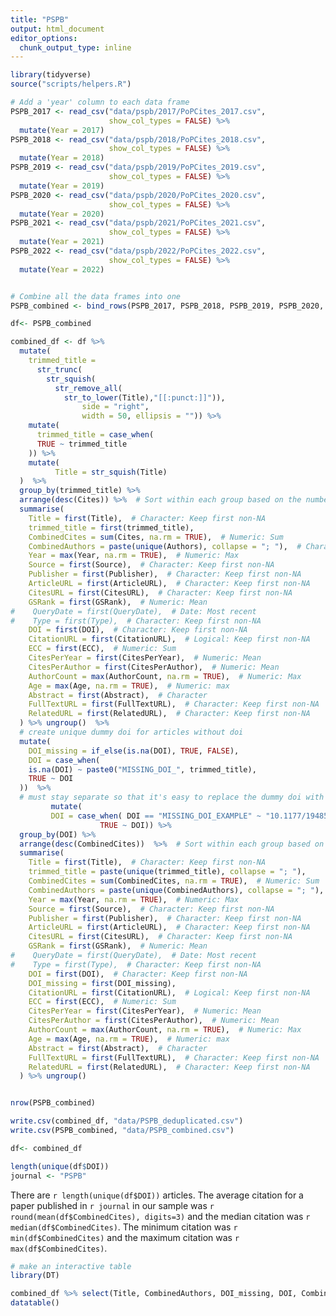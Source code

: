 ```yaml
---
title: "PSPB"
output: html_document
editor_options: 
  chunk_output_type: inline
---
```




```r
library(tidyverse)
source("scripts/helpers.R")
```
```r
# Add a 'year' column to each data frame
PSPB_2017 <- read_csv("data/pspb/2017/PoPCites_2017.csv",
                      show_col_types = FALSE) %>%
  mutate(Year = 2017)
PSPB_2018 <- read_csv("data/pspb/2018/PoPCites_2018.csv",
                      show_col_types = FALSE) %>%
  mutate(Year = 2018)
PSPB_2019 <- read_csv("data/pspb/2019/PoPCites_2019.csv",
                      show_col_types = FALSE) %>%
  mutate(Year = 2019)
PSPB_2020 <- read_csv("data/pspb/2020/PoPCites_2020.csv",
                      show_col_types = FALSE) %>%
  mutate(Year = 2020)
PSPB_2021 <- read_csv("data/pspb/2021/PoPCites_2021.csv",
                      show_col_types = FALSE) %>%
  mutate(Year = 2021)
PSPB_2022 <- read_csv("data/pspb/2022/PoPCites_2022.csv",
                      show_col_types = FALSE) %>%
  mutate(Year = 2022)


# Combine all the data frames into one
PSPB_combined <- bind_rows(PSPB_2017, PSPB_2018, PSPB_2019, PSPB_2020, PSPB_2021, PSPB_2022)

df<- PSPB_combined

combined_df <- df %>%
  mutate(
    trimmed_title = 
      str_trunc(
        str_squish(
          str_remove_all(
            str_to_lower(Title),"[[:punct:]]")), 
                side = "right", 
                width = 50, ellipsis = "")) %>%
    mutate(
      trimmed_title = case_when(
      TRUE ~ trimmed_title
    )) %>%
    mutate(
          Title = str_squish(Title)
  )  %>%
  group_by(trimmed_title) %>%
  arrange(desc(Cites)) %>%  # Sort within each group based on the number of citations
  summarise(
    Title = first(Title),  # Character: Keep first non-NA
    trimmed_title = first(trimmed_title), 
    CombinedCites = sum(Cites, na.rm = TRUE),  # Numeric: Sum
    CombinedAuthors = paste(unique(Authors), collapse = "; "),  # Character: Concatenate unique
    Year = max(Year, na.rm = TRUE),  # Numeric: Max
    Source = first(Source),  # Character: Keep first non-NA
    Publisher = first(Publisher),  # Character: Keep first non-NA
    ArticleURL = first(ArticleURL),  # Character: Keep first non-NA
    CitesURL = first(CitesURL),  # Character: Keep first non-NA
    GSRank = first(GSRank),  # Numeric: Mean
#    QueryDate = first(QueryDate),  # Date: Most recent
#    Type = first(Type),  # Character: Keep first non-NA
    DOI = first(DOI),  # Character: Keep first non-NA
    CitationURL = first(CitationURL),  # Logical: Keep first non-NA
    ECC = first(ECC),  # Numeric: Sum
    CitesPerYear = first(CitesPerYear),  # Numeric: Mean
    CitesPerAuthor = first(CitesPerAuthor),  # Numeric: Mean
    AuthorCount = max(AuthorCount, na.rm = TRUE),  # Numeric: Max
    Age = max(Age, na.rm = TRUE),  # Numeric: max
    Abstract = first(Abstract),  # Character
    FullTextURL = first(FullTextURL),  # Character: Keep first non-NA
    RelatedURL = first(RelatedURL),  # Character: Keep first non-NA
  ) %>% ungroup()  %>% 
  # create unique dummy doi for articles without doi
  mutate(
    DOI_missing = if_else(is.na(DOI), TRUE, FALSE),
    DOI = case_when(
    is.na(DOI) ~ paste0("MISSING_DOI_", trimmed_title),
    TRUE ~ DOI
  ))  %>%
  # must stay separate so that it's easy to replace the dummy doi with the real doi
         mutate(
         DOI = case_when( DOI == "MISSING_DOI_EXAMPLE" ~ "10.1177/1948550619899238",
                    TRUE ~ DOI)) %>%
  group_by(DOI) %>%
  arrange(desc(CombinedCites))  %>%  # Sort within each group based on the number of citations
  summarise(
    Title = first(Title),  # Character: Keep first non-NA
    trimmed_title = paste(unique(trimmed_title), collapse = "; "), 
    CombinedCites = sum(CombinedCites, na.rm = TRUE),  # Numeric: Sum
    CombinedAuthors = paste(unique(CombinedAuthors), collapse = "; "),  # Character: Concatenate unique
    Year = max(Year, na.rm = TRUE),  # Numeric: Max
    Source = first(Source),  # Character: Keep first non-NA
    Publisher = first(Publisher),  # Character: Keep first non-NA
    ArticleURL = first(ArticleURL),  # Character: Keep first non-NA
    CitesURL = first(CitesURL),  # Character: Keep first non-NA
    GSRank = first(GSRank),  # Numeric: Mean
#    QueryDate = first(QueryDate),  # Date: Most recent
#    Type = first(Type),  # Character: Keep first non-NA
    DOI = first(DOI),  # Character: Keep first non-NA
    DOI_missing = first(DOI_missing),
    CitationURL = first(CitationURL),  # Logical: Keep first non-NA
    ECC = first(ECC),  # Numeric: Sum
    CitesPerYear = first(CitesPerYear),  # Numeric: Mean
    CitesPerAuthor = first(CitesPerAuthor),  # Numeric: Mean
    AuthorCount = max(AuthorCount, na.rm = TRUE),  # Numeric: Max
    Age = max(Age, na.rm = TRUE),  # Numeric: max
    Abstract = first(Abstract),  # Character
    FullTextURL = first(FullTextURL),  # Character: Keep first non-NA
    RelatedURL = first(RelatedURL),  # Character: Keep first non-NA
  ) %>% ungroup()


nrow(PSPB_combined)

write.csv(combined_df, "data/PSPB_deduplicated.csv")
write.csv(PSPB_combined, "data/PSPB_combined.csv")

df<- combined_df

length(unique(df$DOI))
journal <- "PSPB"

```


There are ``r length(unique(df$DOI))`` articles. The average citation for a paper published in ``r journal`` in our sample was ``r round(mean(df$CombinedCites), digits=3)`` and the median citation was ``r median(df$CombinedCites)``. The minimum citation was ``r min(df$CombinedCites)`` and the maximum citation was ``r max(df$CombinedCites)``. 

```r
# make an interactive table
library(DT)

combined_df %>% select(Title, CombinedAuthors, DOI_missing, DOI, CombinedCites, Year, ArticleURL, FullTextURL, CitationURL, RelatedURL) %>%
datatable()
```
